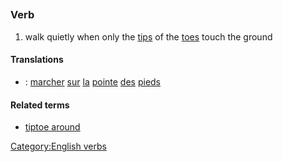 =={{en}}==
===Verb===
# walk quietly when only the [[tip]]s of the [[toe]]s touch the ground
====Translations====
*{{fr}}: [[marcher]] [[sur]] [[la]] [[pointe]] [[des]] [[pied]]s
====Related terms====
* [[tiptoe around]]
[[Category:English verbs]]